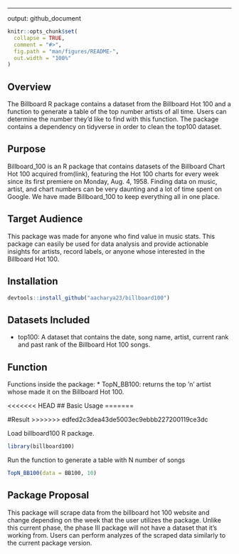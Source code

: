 ---
output: github_document


```r
knitr::opts_chunk$set(
  collapse = TRUE,
  comment = "#>",
  fig.path = "man/figures/README-",
  out.width = "100%"
)
```

 
## Overview 
The Billboard  R package contains a dataset from the Billboard Hot 100 and a function to generate a table of the top number artists of all time. Users can determine the number they'd like to find with this function. The package contains a dependency on tidyverse in order to clean the top100 dataset. 

## Purpose 
Billboard_100  is an R package that contains datasets of the Billboard Chart Hot 100 acquired from(link), featuring the Hot 100 charts for every week since its first premiere on Monday, Aug. 4, 1958. Finding data on music, artist, and chart numbers can be very daunting and a lot of time spent on Google.  We have made Billboard_100 to keep everything all in one place.  

## Target Audience 
This package was made for anyone who find value in music stats. This package can easily be used for data analysis and provide actionable insights for artists, record labels, or anyone whose interested in the Billboard Hot 100.
 
 
 
 
## Installation 

```r
devtools::install_github("aacharya23/billboard100")
```

## Datasets Included 
* top100: A dataset that contains the date, song name, artist, current rank and past rank of the Billboard Hot 100 songs. 

## Function

Functions inside the package:
* TopN_BB100: returns the top ’n’ artist whose made it on the Billboard Hot 100. 

<<<<<<< HEAD
## Basic Usage 
=======

#Result 
>>>>>>> edfed2c3dea43de5003ec9ebbb227200119ce3dc

Load billboard100 R package. 

```r
library(billboard100)
```

Run the function to generate a table with N number of songs 

```r
TopN_BB100(data = BB100, 10)
```



## Package Proposal 
This package will scrape data from the billboard hot 100 website and change depending on the week that the user utilizes the package. Unlike this current phase, the phase III package will not have a dataset that it's working from. Users can perform analyzes of the scraped data similarly to the current package version. 

##

